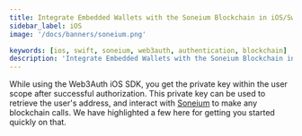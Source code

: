 ```yaml
---
title: Integrate Embedded Wallets with the Soneium Blockchain in iOS/Swift Applications
sidebar_label: iOS
image: '/docs/banners/soneium.png'

keywords: [ios, swift, soneium, web3auth, authentication, blockchain]
description: 'Integrate Embedded Wallets with the Soneium Blockchain in iOS/Swift Applications | Embedded Wallets'
---
```



<SEO
  title="Integrate Embedded Wallets with the Soneium Blockchain in iOS/Swift Applications"
  description="Integrate Embedded Wallets with the Soneium Blockchain in iOS/Swift Applications | Embedded Wallets"
  image="https://web3auth.io/docs/banners/soneium.png"
  slug="/embedded-wallets/connect-blockchain/evm/soneium/ios"
/>

While using the Web3Auth iOS SDK, you get the private key within the user scope after successful authorization. This private key can be used to retrieve the user's address, and interact with [Soneium](https://soneium.org) to make any blockchain calls. We have highlighted a few here for getting you started quickly on that.

<EVMInteraction />
